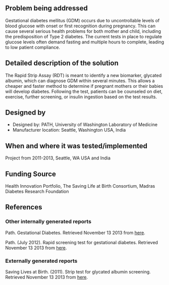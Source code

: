 {{Medical Device
|Health Topic=Maternal mortality
|Classification=Diagnosis
|Scope=Prototype
|Location=Asia
|Image=Imageneeded.png
}}
<!-- Please make sure to use the format provided below for consistency between all devices. -->
==Problem being addressed==
Gestational diabetes mellitus (GDM) occurs due to uncontrollable levels of blood glucose with onset or first recognition during pregnancy. This can cause several serious health problems for both mother and child, including the predisposition of Type 2 diabetes. The current tests in place to regulate glucose levels often demand fasting and multiple hours to complete, leading to low patient compliance.

==Detailed description of the solution==
The Rapid Strip Assay (RDT) is meant to identify a new biomarker, glycated albumin, which can diagnose GDM within several minutes.  This allows a cheaper and faster method to determine if pregnant mothers or their babies will develop diabetes. Following the test, patients can be counseled on diet, exercise, further screening, or insulin ingestion based on the test results.

==Designed by==
*Designed by: PATH, University of Washington Laboratory of Medicine
*Manufacturer location: Seattle, Washington USA, India

==When and where it was tested/implemented ==
Project from 2011-2013, Seattle, WA USA and India

==Funding Source==
Health Innovation Portfolio, The Saving Life at Birth Consortium, Madras Diabetes Research Foundation 

==References==

===Other internally generated reports===
Path. Gestational Diabetes. Retrieved November 13 2013 from [http://sites.path.org/dx/ncd/gdm/ here].

Path. (July 2012). Rapid screening test for gestational diabetes. Retrieved November 13 2013 from [http://www.path.org/publications/files/TS_gdm_rst_pos.pdf here].
 
===Externally generated reports===
Saving Lives at Birth. (2011). Strip test for glycated albumin screening. Retrieved November 13 2013 from [http://savinglivesatbirth.net/summaries/209 here].

<!-- Add relevant categories, such as [[Category:HIV]] or [[Category:Malaria]] below this line -->